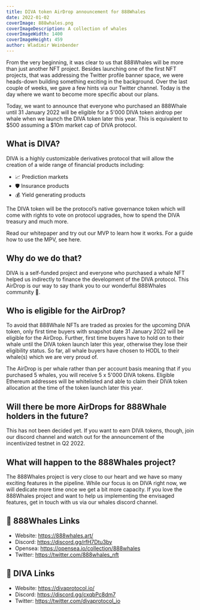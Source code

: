 ```yaml
---
title: DIVA token AirDrop announcement for 888Whales
date: 2022-01-02
coverImage: 888whales.png
coverImageDescription: A collection of whales
coverImageWidth: 1400
coverImageHeight: 459
author: Wladimir Weinbender
---
```


From the very beginning, it was clear to us that 888Whales will be more than just another NFT project. Besides launching one of the first NFT projects, that was addressing the Twitter profile banner space, we were heads-down building something exciting in the background. Over the last couple of weeks, we gave a few hints via our Twitter channel. Today is the day where we want to become more specific about our plans.

<Tweet id="1465978634641059845" />

Today, we want to announce that everyone who purchased an 888Whale until 31 January 2022 will be eligible for a 5'000 DIVA token airdrop per whale when we launch the DIVA token later this year. This is equivalent to $500 assuming a $10m market cap of DIVA protocol.

## What is DIVA?

DIVA is a highly customizable derivatives protocol that will allow the creation of a wide range of financial products including:

- 📈 Prediction markets
- 🛡 Insurance products
- 💰 Yield generating products

The DIVA token will be the protocol’s native governance token which will come with rights to vote on protocol upgrades, how to spend the DIVA treasury and much more.

Read our whitepaper and try out our MVP to learn how it works. For a guide how to use the MPV, see here.

## Why do we do that?

DIVA is a self-funded project and everyone who purchased a whale NFT helped us indirectly to finance the development of the DIVA protocol. This AirDrop is our way to say thank you to our wonderful 888Whales community 🙏.

## Who is eligible for the AirDrop?

To avoid that 888Whale NFTs are traded as proxies for the upcoming DIVA token, only first time buyers with snapshot date 31 January 2022 will be eligible for the AirDrop. Further, first time buyers have to hold on to their whale until the DIVA token launch later this year, otherwise they lose their eligibility status. So far, all whale buyers have chosen to HODL to their whale(s) which we are very proud of.

The AirDrop is per whale rather than per account basis meaning that if you purchased 5 whales, you will receive 5 x 5'000 DIVA tokens. Eligible Ethereum addresses will be whitelisted and able to claim their DIVA token allocation at the time of the token launch later this year.

## Will there be more AirDrops for 888Whale holders in the future?

This has not been decided yet. If you want to earn DIVA tokens, though, join our discord channel and watch out for the announcement of the incentivized testnet in Q2 2022.

## What will happen to the 888Whales project?

The 888Whales project is very close to our heart and we have so many exciting features in the pipeline. While our focus is on DIVA right now, we will dedicate more time once we get a bit more capacity. If you love the 888Whales project and want to help us implementing the envisaged features, get in touch with us via our whales discord channel.

## 🐋 888Whales Links

- Website: https://888whales.art/
- Discord: https://discord.gg/rfH7Dtu3by
- Opensea: https://opensea.io/collection/888whales
- Twitter: https://twitter.com/888whales_nft

## 🚀 DIVA Links

- Website: https://divaprotocol.io/
- Discord: https://discord.gg/cxqbPc8dm7
- Twitter: https://twitter.com/divaprotocol_io

